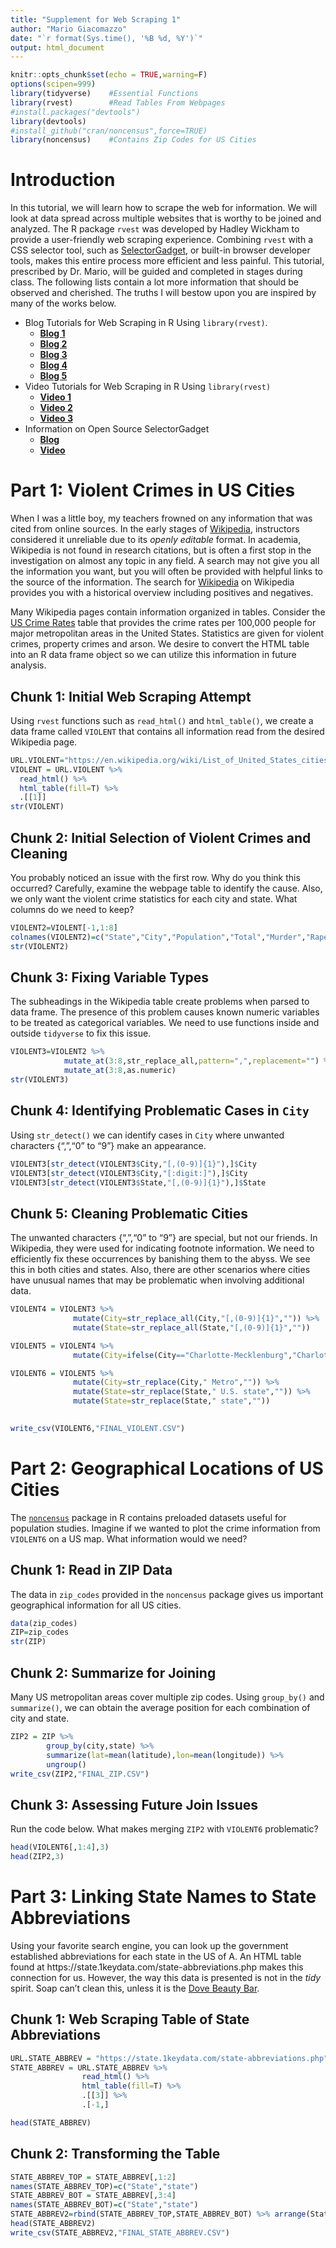 ```yaml
---
title: "Supplement for Web Scraping 1"
author: "Mario Giacomazzo"
date: "`r format(Sys.time(), '%B %d, %Y')`"
output: html_document
---
```


```r
knitr::opts_chunk$set(echo = TRUE,warning=F)
options(scipen=999)
library(tidyverse)    #Essential Functions
library(rvest)        #Read Tables From Webpages
#install.packages("devtools")
library(devtools)
#install_github("cran/noncensus",force=TRUE)
library(noncensus)    #Contains Zip Codes for US Cities
```

# Introduction

In this tutorial, we will learn how to scrape the web for information. We will look at data spread across multiple websites that is worthy to be joined and analyzed. The R package `rvest` was developed by Hadley Wickham to provide a user-friendly web scraping experience. Combining `rvest` with a CSS selector tool, such as [SelectorGadget](https://selectorgadget.com/), or built-in browser developer tools, makes this entire process more efficient and less painful. This tutorial, prescribed by Dr. Mario, will be guided and completed in stages during class. The following lists contain a lot more information that should be observed and cherished. The truths I will bestow upon you are inspired by many of the works below.

* Blog Tutorials for Web Scraping in R Using `library(rvest)`.
    + **[Blog 1](http://blog.corynissen.com/2015/01/using-rvest-to-scrape-html-table.html)**
    + **[Blog 2](https://blog.rstudio.com/2014/11/24/rvest-easy-web-scraping-with-r/)**
    + **[Blog 3](http://categitau.com/using-rvest-to-scrape-data-from-wikipedia/)**
    + **[Blog 4](https://stat4701.github.io/edav/2015/04/02/rvest_tutorial/)**
    + **[Blog 5](https://www.analyticsvidhya.com/blog/2017/03/beginners-guide-on-web-scraping-in-r-using-rvest-with-hands-on-knowledge/)**
    
* Video Tutorials for Web Scraping in R Using `library(rvest)`
    +  **[Video 1](https://www.youtube.com/watch?v=4IYfYx4yoAI)**
    +  **[Video 2](https://www.youtube.com/watch?v=9ATgpE0yTxA)**
    +  **[Video 3](https://www.youtube.com/watch?v=gSbuwYdNYLM)**

* Information on Open Source SelectorGadget
    + **[Blog](https://rvest.tidyverse.org/articles/articles/selectorgadget.html)**
    + **[Video](https://www.youtube.com/watch?v=A5LIHrpZBnY)**



# Part 1: Violent Crimes in US Cities

When I was a little boy, my teachers frowned on any information that was cited from online sources. In the early stages of [Wikipedia](https://www.wikipedia.org/), instructors considered it unreliable due to its *openly editable* format. In academia, Wikipedia is not found in research citations, but is often a first stop in the investigation on almost any topic in any field. A 
search may not give you all the information you want, but you will often be provided with helpful links to the source of the information. The search for [Wikipedia](https://en.wikipedia.org/wiki/Wikipedia) on Wikipedia provides you with a historical overview including positives and negatives.

Many Wikipedia pages contain information organized in tables. Consider the [US Crime Rates](https://en.wikipedia.org/wiki/List_of_United_States_cities_by_crime_rate#Crime_rates_per_100.2C000_people_.282012.29) table that provides the crime rates per 100,000 people for major metropolitan areas in the United States. Statistics are given for violent crimes, property crimes and arson. We desire to convert the HTML table into an R data frame object so we can utilize this information in future analysis.

## Chunk 1: Initial Web Scraping Attempt

Using `rvest` functions such as `read_html()` and `html_table()`, we create a data frame called `VIOLENT` that contains all information read from the desired Wikipedia page.

```r
URL.VIOLENT="https://en.wikipedia.org/wiki/List_of_United_States_cities_by_crime_rate#Crime_rates_per_100.2C000_people_.282012.29"
VIOLENT = URL.VIOLENT %>%
  read_html() %>%
  html_table(fill=T) %>%
  .[[1]]
str(VIOLENT)
```

## Chunk 2: Initial Selection of Violent Crimes and Cleaning

You probably noticed an issue with the first row. Why do you think this occurred? Carefully, examine the webpage table to identify the cause. Also, we only want the violent crime statistics for each city and state. What columns do we need to keep?

```r
VIOLENT2=VIOLENT[-1,1:8]
colnames(VIOLENT2)=c("State","City","Population","Total","Murder","Rape","Robbery","Assault")
str(VIOLENT2)
```

## Chunk 3: Fixing Variable Types

The subheadings in the Wikipedia table create problems when parsed to data frame. The presence of this problem causes known numeric variables to be treated as categorical variables. We need to use functions inside and outside `tidyverse` to fix this issue.

```r
VIOLENT3=VIOLENT2 %>%
            mutate_at(3:8,str_replace_all,pattern=",",replacement="") %>%
            mutate_at(3:8,as.numeric)
str(VIOLENT3)
```

## Chunk 4: Identifying Problematic Cases in `City`

Using `str_detect()` we can identify cases in `City` where unwanted characters {",","0" to "9"} make an appearance.

```r
VIOLENT3[str_detect(VIOLENT3$City,"[,(0-9)]{1}"),]$City
VIOLENT3[str_detect(VIOLENT3$City,"[:digit:]"),]$City
VIOLENT3[str_detect(VIOLENT3$State,"[,(0-9)]{1}"),]$State
```

## Chunk 5: Cleaning Problematic Cities

The unwanted characters {",","0" to "9"} are special, but not our friends. In Wikipedia, they were used for indicating footnote information. We need to efficiently fix these occurrences by banishing them to the abyss. We see this in both cities and states. Also, there are other scenarios where cities have unusual names that may be problematic when involving additional data. 

```r
VIOLENT4 = VIOLENT3 %>%
              mutate(City=str_replace_all(City,"[,(0-9)]{1}","")) %>%
              mutate(State=str_replace_all(State,"[,(0-9)]{1}",""))

VIOLENT5 = VIOLENT4 %>% 
              mutate(City=ifelse(City=="Charlotte-Mecklenburg","Charlotte",City))

VIOLENT6 = VIOLENT5 %>%
              mutate(City=str_replace(City," Metro","")) %>%
              mutate(State=str_replace(State," U.S. state","")) %>%
              mutate(State=str_replace(State," state",""))
              

write_csv(VIOLENT6,"FINAL_VIOLENT.CSV")
```

# Part 2: Geographical Locations of US Cities

The [`noncensus`](https://cran.r-project.org/web/packages/noncensus/noncensus.pdf) package in R contains preloaded datasets useful for population studies. Imagine if we wanted to plot the crime information from `VIOLENT6` on a US map. What information would we need?

## Chunk 1: Read in ZIP Data

The data in `zip_codes` provided in the `noncensus` package gives us important geographical information for all US cities.

```r
data(zip_codes)
ZIP=zip_codes
str(ZIP)
```

## Chunk 2: Summarize for Joining

Many US metropolitan areas cover multiple zip codes. Using `group_by()` and `summarize()`, we can obtain the average position for each combination of city and state.

```r
ZIP2 = ZIP %>%
        group_by(city,state) %>%
        summarize(lat=mean(latitude),lon=mean(longitude)) %>%
        ungroup()
write_csv(ZIP2,"FINAL_ZIP.CSV")
```

## Chunk 3: Assessing Future Join Issues

Run the code below. What makes merging `ZIP2` with `VIOLENT6` problematic? 

```r
head(VIOLENT6[,1:4],3)
head(ZIP2,3)
```

# Part 3: Linking State Names to State Abbreviations

Using your favorite search engine, you can look up the government established abbreviations for each state in the US of A. An HTML table found at https://state.1keydata.com/state-abbreviations.php makes this connection for us. However, the way this data is presented is not in the *tidy* spirit. Soap can't clean this, unless it is the [Dove Beauty Bar](https://www.dove.com/us/en/washing-and-bathing/beauty-bar.html).

## Chunk 1: Web Scraping Table of State Abbreviations

```r
URL.STATE_ABBREV = "https://state.1keydata.com/state-abbreviations.php"
STATE_ABBREV = URL.STATE_ABBREV %>%
                read_html() %>%
                html_table(fill=T) %>%
                .[[3]] %>%
                .[-1,]

head(STATE_ABBREV)
```

## Chunk 2: Transforming the Table

```r
STATE_ABBREV_TOP = STATE_ABBREV[,1:2]
names(STATE_ABBREV_TOP)=c("State","state")
STATE_ABBREV_BOT = STATE_ABBREV[,3:4]
names(STATE_ABBREV_BOT)=c("State","state")
STATE_ABBREV2=rbind(STATE_ABBREV_TOP,STATE_ABBREV_BOT) %>% arrange(State)
head(STATE_ABBREV2)
write_csv(STATE_ABBREV2,"FINAL_STATE_ABBREV.CSV")
```

